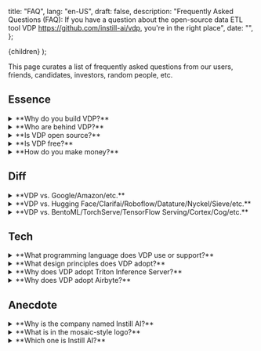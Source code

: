   title: "FAQ",
  lang: "en-US",
  draft: false,
  description:
    "Frequently Asked Questions (FAQ): If you have a question about the open-source data ETL tool VDP https://github.com/instill-ai/vdp, you're in the right place",
  date: "",
};

  <DocsLayout meta={meta}>{children}</DocsLayout>
);

This page curates a list of frequently asked questions from our users, friends, candidates, investors, random people, etc.

## Essence

<details>
<summary>**Why do you build VDP?**</summary>

Modern data stack misses unstructured visual data processing.

It is non-trivial to process unstructured visual data though. 
We used to suffer enough in devising our own deep learning computer vision models, putting the models in production, running the day-to-day operation, and endlessly building the peripheral MLOps tools to keep the production AI performance consistent. 
All these happened in-house and were non-scalable. 

There must be a better way, and **Visual Data Preparation (VDP)** is the answer.

To prevail Vision AI and to make it accessible to everyone, the point is not merely the algorithms (i.e., the computer vision models) but an infrastructure tooling to connect the value of the algorithms end-to-end with the modern data stack.

You can find more detailed narrative in our blog article [Why Instill AI exists](https://blog.instill.tech/why-instill-ai-exists) and [Missing piece in modern data stack: visual data preparation](https://blog.instill.tech/visual-data-preparation).
</details>

<details>
<summary>**Who are behind VDP?**</summary>

We are a nimble team formed by members working for years in Computer Vision, Machine Learning, Deep Learning, large-scale database, and cloud-native applications/infrastructure.
We have in-depth experiences in developing and maintaining a Vision AI system.

Before we started to build VDP, we had fought with streaming large volume data (billions of images a day!) to automate vision tasks using deep learning-based computer vision models, sweating blood to build everything from scratch.

We have learned that model serving for an effective end-to-end data flow concerns not only **high throughput** and **low latency** but also **cost effectiveness**. These criteria are non-trivial to achieve altogether. 
In the end, we had successfully built a battle-proven Vision AI system in-house and have the system run in production for years.

What we had built can actually be modularised into working components to benefit a broader spectrum of vision tasks and industry sectors. 
We believe it's time to apply our experiences to make Vision AI more accessible to everyone especially the data industry.

In spite of all that, VDP is an open-source project. Everyone is more than welcome to contribute to VDP in any forms. Please refer to the [Contribution](../start-here/getting-started#contribution) section.

</details>

<details>
<summary>**Is VDP open source?**</summary>

Yes. VDP is open source under [Apache License 2.0](https://github.com/instill-ai/vdp/blob/main/LICENSE).

</details>

<details>
<summary>**Is VDP free?**</summary>

Yes. VDP is open source so you can self-host it in your basement for free.

In addition, Instill Cloud (coming soon!) is our hosting service of VDP which offers free-forever tier for hobby projects and prototyping.

If you are interested in the hosting service of VDP, we've started signing up users to our private alpha. [Get early access](https://www.instill.tech/get-access/?utm_source=documentation&utm_medium=link) and we'll contact you when we're ready.

</details>


<details>
<summary>**How do you make money?**</summary>

We offer full management VDP service on Instill Cloud (coming soon!) with Team and Enterprise tiers to organisations that want to get all the power of VDP for their teams, without any hassle.

If you are interested in the hosting service of VDP, we've started signing up users to our private alpha. [Get early access](https://www.instill.tech/get-access/?utm_source=documentation&utm_medium=link) and we'll contact you when we're ready.

</details>

## Diff

<details>
<summary>**VDP vs. Google/Amazon/etc.**</summary>

Amazon Rekognition and Google Vision AI are off-the-shelf Vision AI API services using pre-trained models. If the pre-trained models do not work for your dataset, the APIs are useless for you. 

To make up the deficiency, Amazon SageMaker and Google Vertex AI alike cloud services offer general-purpose machine learning platform-as-a-service (MLPaaS) which focus on model generation for general machine learning problems.


In contrast, VDP focuses on unstructured visual data ETL, in which the goal is to streamline the ETL pipeline components to enable the modern data stack to tap on the value of the unstructured visual data.

In addition, choosing Google or Amazon alike means choosing a cloud vendor you prefer to be locked in. VDP, on the other hand, is vendor lock-in free. 
It is open-source and an API-first open platform. You can self-host VDP in AWS, GCP, or on-premise, or simply subscribe Instill Cloud to start using VDP in a snap.

Last but not least, Instill Cloud offers one order of magnitude lower pay-as-you-go inference price, compared with those major cloud vendors. 
</details>

<details>
<summary>**VDP vs. Hugging Face/Clarifai/Roboflow/Datature/Nyckel/Sieve/etc.**</summary>

VDP is not a PaaS solution! VDP aims to integrate with the modern data stack for unstructured visual data ETL.

To the best of our knowledge, these solutions either providing Vision AI API SaaS or Vision AI model generation PaaS. 

While effective computer vision models are crucial to transform image and video data, model generation is in fact a task orthogonal to the VDP pipeline. 
The design principle of VDP is to make the use of models as flexible as possible. 
VDP users can hence freely use their familiar ways to generate models and can import the generated model into a VDP pipeline easily. 

Find out the supported model sources to import in [Import Models](../import-models/overview) section.
</details>

<details>
<summary>**VDP vs. BentoML/TorchServe/TensorFlow Serving/Cortex/Cog/etc.**</summary>

VDP is not just a model serving framework! Nonetheless, model serving is a core component in a VDP pipeline. 

See [Why is Triton Inference Server adopted?](#why-triton) for further detailed answer about model serving.

</details>

## Tech

<details>
<summary>**What programming language does VDP use or support?**</summary>

VDP's backend components are Go-based and frontend console is written in Next.js, TypeScript, and TailwindCSS.

Nonetheless, VDP is API-first and cloud-native. You can use cURL or the protobuf auto-generated codes to work with VDP. More developer-friendly multi-language SDKs are on our future roadmap.

</details>

<details>
<summary>**What design principles does VDP adopt?**</summary>

- [Microservice](https://en.wikipedia.org/wiki/Microservices) architecture makes VDP to be extensible, flexible and reusable for scenarios where new components are constantly added in VDP. 
The overall microservice system can be also very efficient at scaling phase to scale each backend instances based on their individual workload. 
For example. the `connector-backend` might be way less busy compared with the `model-backend` in a `SYNC` VDP pipeline.

- [IDEALS](https://www.infoq.com/articles/microservices-design-ideals) (**I**nterface segregation, **D**eployability, **E**vent-driven, **A**vailability over consistency, **L**oose coupling, and **S**ingle responsibility) design principle sets a rigorous framework when there comes to any VDP design questions in our day-to-day development.

- [API-first](https://swagger.io/resources/articles/adopting-an-api-first-approach) approach comes naturally with the adoption of microservice and IDEALS. All backend components in VDP are implemented with API-first design principle so the contract is firmly established for whatever necessary integration task coming in the future.

- [The twelve-factor methodology](https://12factor.net) provides a down-to-earth guideline for the development and deployment of VDP components.

Building an effective and efficient machine learning product requires implementing the cutting-edge best practices of MLOps. 
There are many essential components involved in the MLOps cycle, and notably, these components are still evolving.

We believe tooling development in AI and Data industry is marching toward a completely modularisation future, meaning that components in MLOps need to take into account flexibility, extensibility and composability as the first-class citizen as far as the design principle goes.

</details>

<details>
<a name="why-triton"></a>
<summary>**Why does VDP adopt Triton Inference Server?**</summary>

There are many great model serving frameworks out there available for production-level model inference — TorchServe, TensorFlow Serving, BentoML and Cortex just to name a few.

VDP is highly opinionated in inference performance, as we are keen to achieve both high-throughput and low-latency at the same time, to make VDP cost-effective for our users. 

Computer vision algorithms can benefit from parallelism by nature, because all the pixels/voxels imagined in one 2D/3D image can share the same computing operations. 
We were therefore looking into the highest performant GPU model serving framework to serve in a VDP pipeline.
Triton Inference Server provides a native way to make the most of NVIDIA GPU architecture (e.g., concurrency, scheduler, batcher) for multiple frameworks including TensorRT, PyTorch, TensorFlow, ONNX, Python and more.

We are continuously working on new features to help create and import a Triton-based model easier. Please refer to [Prepare Models](prepare-models/overview) for details.

</details>


<details>
<summary>**Why does VDP adopt Airbyte?**</summary>

VDP needs to load the structured data transformed from [Model](../core-concepts/model) to [Destination](../core-concepts/connector#destination). 
Since structured data has gained overflowing love in the data industry, instead of reinventing the wheel, what makes more sense is to investigate the best way to plug VDP into the modern data stack for the subsequent structured data journey.

Soon, Airbyte showed up on our radar. 

Airbyte has provided a good number of destination connectors for structured data. 
In addition, the Airbyte Protocol provides a standardised interface to integrate with VDP. 
Last but not least, VDP loves open source. Airbyte is also open source and the community welcomes all sorts of possibilities with Airbyte.

</details>

## Anecdote

<details>
<summary>**Why is the company named Instill AI?**</summary>

We have been attempting to land Vision AI products ever since the surge of deep learning in 2014. 
On the way, we have learned how challenging this can be. To build effective AI products, educate the market about the AI, and eventually see the AI products helping people in real life, 
it is fair to say that we, the whole industry, still have a long way to go.

We are enthusiastic about being on the journey, to instill the Vision AI gradually to the industry.

The name is also inspired by a Chinese poem "Delighting in Rain on a Spring Night (春夜喜雨)" by Du Fu (杜甫), particularly for reifying the word "instill":

> 好雨知時節，當春乃發生。
隨風潛入夜，潤物細無聲。
野徑雲俱黑，江船火獨明。
曉看紅濕處，花重錦官城。

It's pretty hard to have this poem precisely translated in English, but anyway the main idea is to express how delightful when hard working finally pays off. 
</details>

<details>
<summary>**What is in the mosaic-style logo?**</summary>

Our visual designer [Wen Chen](https://mrwenchen.com/about) has done a great job to embed Instill AI and the meaning of our effort into the logo.

<p align="center">
<img src="/docs-assets/start-here/why-logo.png" alt="logo" width="400"/>
</p>

</details>

<details>

<summary>**Which one is Instill AI?**</summary>

Among all the other Instill AIs you could ever find on the Internet, Instill AI with the domain `instill.tech` is the earliest incorporated company in the UK (on 11 June 2020).

If you Google "Instill AI", please always refer to the right one: https://www.instill.tech to find us. 😉

</details>